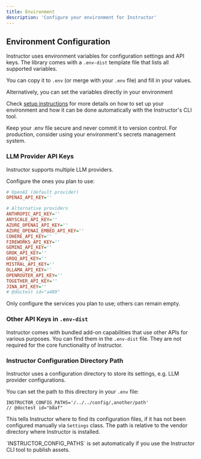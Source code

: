 ```yaml
---
title: Environment
description: 'Configure your environment for Instructor'
---
```


## Environment Configuration

Instructor uses environment variables for configuration settings and API keys. The library comes with
a `.env-dist` template file that lists all supported variables.

You can copy it to `.env` (or merge with your `.env` file) and fill in your values.

Alternatively, you can set the variables directly in your environment

Check [setup instructions](/setup) for more details on how to set up your environment and how it can
be done automatically with the Instructor's CLI tool.

<Warning>
    Keep your .env file secure and never commit it to version control.
    For production, consider using your environment's secrets management system.
</Warning>


### LLM Provider API Keys

Instructor supports multiple LLM providers.

Configure the ones you plan to use:

```ini
# OpenAI (default provider)
OPENAI_API_KEY=''

# Alternative providers
ANTHROPIC_API_KEY=''
ANYSCALE_API_KEY=''
AZURE_OPENAI_API_KEY=''
AZURE_OPENAI_EMBED_API_KEY=''
COHERE_API_KEY=''
FIREWORKS_API_KEY=''
GEMINI_API_KEY=''
GROK_API_KEY=''
GROQ_API_KEY=''
MISTRAL_API_KEY=''
OLLAMA_API_KEY=''
OPENROUTER_API_KEY=''
TOGETHER_API_KEY=''
JINA_API_KEY=''
# @doctest id="a489"
```

Only configure the services you plan to use; others can remain empty.

### Other API Keys in `.env-dist`

Instructor comes with bundled add-on capabilities that use other APIs for various purposes.
You can find them in the `.env-dist` file. They are not required for the core functionality of Instructor.


### Instructor Configuration Directory Path

Instructor uses a configuration directory to store its settings, e.g. LLM provider configurations.

You can set the path to this directory in your `.env` file:
```
INSTRUCTOR_CONFIG_PATHS='/../../config/,another/path'
// @doctest id="b8af"
```

This tells Instructor where to find its configuration files, if it has not been configured manually
via `Settings` class. The path is relative to the vendor directory where Instructor is installed.

<Note>
    `INSTRUCTOR_CONFIG_PATHS` is set automatically if you use the Instructor CLI tool to publish assets.
</Note>
